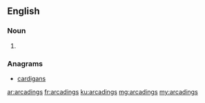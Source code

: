 ==English==

===Noun===
{{head|en|plural}}

# {{plural of|arcading|lang=en|nocat=1}}

===Anagrams===
* [[cardigans#English|cardigans]]

[[ar:arcadings]]
[[fr:arcadings]]
[[ku:arcadings]]
[[mg:arcadings]]
[[my:arcadings]]